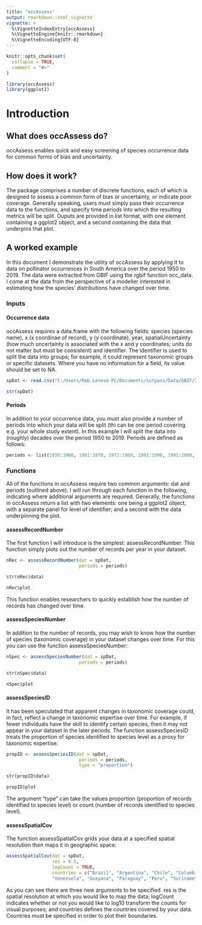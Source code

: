 ```yaml
---
title: "occAssess"
output: rmarkdown::html_vignette
vignette: >
  %\VignetteIndexEntry{occAssess}
  %\VignetteEngine{knitr::rmarkdown}
  %\VignetteEncoding{UTF-8}
---
```


```r
knitr::opts_chunk$set(
  collapse = TRUE,
  comment = "#>"
)
```

```r
library(occAssess)
library(ggplot2)
```

# Introduction

## What does occAssess do? 

occAssess enables quick and easy screening of species occurrence data for common forms of bias and uncertainty. 

## How does it work? 

The package comprises a number of discrete functions, each of which is designed to assess a common form of bias or uncertainty, or indicate poor coverage. Generally speaking, users must simply pass their occurrence data to the functions, and specify time periods into which the resulting metrics will be split. Ouputs are provided in list format, with one element containing a ggplot2 object, and a second containing the data that underpins that plot.

## A worked example 

In this document I demonstrate the utility of occAssess by applying it to data on pollinator occurrences in South America over the period 1950 to 2019. The data were extracted from GBIF using the rgbif function occ_data. I come at the data from the perspective of a modeller interested in estimating how the species' distributions have changed over time. 

### Inputs

#### Occurrence data

occAssess requires a data.frame with the following fields: species (species name), x (x coordinae of record), y (y coordinate), year, spatialUncertainty (how much uncertainty is associated with the x and y coordinates; units do not matter but must be consistent) and identifier. The identifier is used to split the data into groups; for example, it could represent taxonomic groups or specific datasets. Where you have no information for a field, its value should be set to NA. 

```r

spDat <- read.csv("C:/Users/Rob.Lenovo-PC/Documents/surpass/Data/GBIF/20.01.21/allDat.csv")

str(spDat)

```

#### Periods

In addition to your occurrence data, you must also provide a number of periods into which your data will be split (thi can be one period covering e.g. your whole study extent). In this example I will split the data into (roughly) decades over the period 1950 to 2019. Periods are defined as follows:

```r

periods <- list(1950:1960, 1961:1970, 1971:1980, 1981:1990, 1991:2000, 2001:2010, 2011:2019)

```

### Functions

All of the functions in occAssess require two common arguments: dat and periods (outlined above). I will run through each function in the following, indicating where additional arguments are required. Generally, the functions in occAssess return a list with two elements: one being a ggplot2 object, with a separate panel for level of identifier; and a second with the data underpinning the plot.

#### assessRecordNumber

The first function I will introduce is the simplest: assessRecordNumber. This function simply plots out the number of records per year in your dataset. 

```r

nRec <- assessRecordNumber(dat = spDat,
                           periods = periods)

str(nRec$data)

nRec$plot

```

This function enables researchers to quickly establish how the number of records has changed over time. 

#### assessSpeciesNumber 

In addition to the number of records, you may wish to know how the number of species (taxonomic coverage) in your dataset changes over time. For this you can use the function assessSpeciesNumber:

```r

nSpec <- assessSpeciesNumber(dat = spDat,
                           periods = periods)

str(nSpec$data)

nSpec$plot

```

#### assessSpeciesID 

It has been speculated that apparent changes in taxonomic coverage could, in fact, reflect a change in taxonomic expertise over time. For example, if fewer individuals have the skill to identify certain species, then it may not appear in your dataset in the later periods. The function assessSpeciesID treats the proportion of species identified to species level as a proxy for taxonomic expertise: 

```r

propID <- assessSpeciesID(dat = spDat,
                           periods = periods,
                           type = "proportion")

str(propID$data)

propID$plot

```

The argument "type" can take the values proportion (proportion of records identified to species level) or count (number of records identified to species level). 

#### assessSpatialCov 

The function assessSpatialCov grids your data at a specified spatial resolution then maps it in geographic space:

```r

assessSpatialCov(dat = spDat,
                 res = 0.5,
                 logCount = TRUE,
                 countries = c("Brazil", "Argentina", "Chile", "Colombia", "Ecuador", "Bolivia", "Uruguay", 
                 "Venezuela", "Guayana", "Paraguay", "Peru", "Suriname"))

```

As you can see there are three new arguments to be specified. res is the spatial resolution at which you would like to map the data; logCount indicates whether or not you would like to log10 transform the counts for visual purposes; and countries defines the countries covered by your data. Countries must be specified in order to plot their boundaries.
